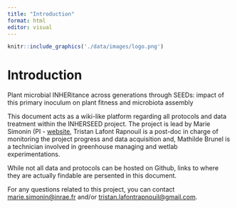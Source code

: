 ```yaml
---
title: "Introduction"
format: html
editor: visual
---
```


```r
knitr::include_graphics('./data/images/logo.png')
```

# Introduction {.unnumbered}

Plant microbial INHERitance across generations through SEEDs: impact of this primary inoculum on plant fitness and microbiota assembly

This document acts as a wiki-like platform regarding all protocols and data treatment within the INHERSEED project. The project is lead by Marie Simonin (PI - [website](https://mariesimonin.weebly.com/), Tristan Lafont Rapnouil is a post-doc in charge of monitoring the project progress and data acquisition and, Mathilde Brunel is a technician involved in greenhouse managing and wetlab experimentations.

While not all data and protocols can be hosted on Github, links to where they are actually findable are persented in this document.

For any questions related to this project, you can contact [marie.simonin\@inrae.fr](mailto:marie.simonin@inrae.fr){.email} and/or [tristan.lafontrapnouil\@gmail.com](mailto:tristan.lafontrapnouil@gmail.com){.email}.
